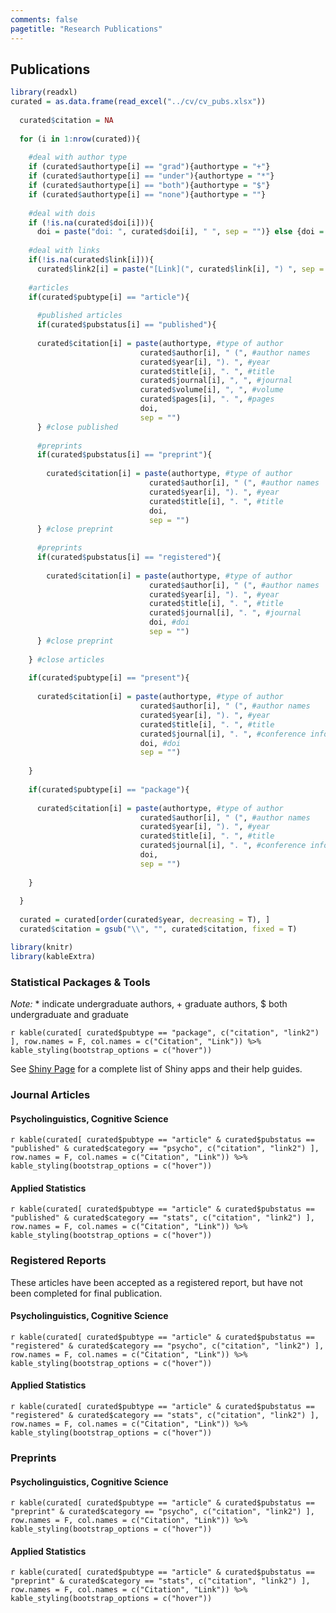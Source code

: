 ```yaml
---
comments: false
pagetitle: "Research Publications"
---
```


<style>
.table-hover > tbody > tr:hover { 
  background-color: #bebcff;
}
</style>

## Publications

```r
library(readxl)
curated = as.data.frame(read_excel("../cv/cv_pubs.xlsx")) 
  
  curated$citation = NA
  
  for (i in 1:nrow(curated)){
    
    #deal with author type
    if (curated$authortype[i] == "grad"){authortype = "+"}
    if (curated$authortype[i] == "under"){authortype = "*"}
    if (curated$authortype[i] == "both"){authortype = "$"}
    if (curated$authortype[i] == "none"){authortype = ""}
    
    #deal with dois
    if (!is.na(curated$doi[i])){
      doi = paste("doi: ", curated$doi[i], " ", sep = "")} else {doi = " "}
    
    #deal with links
    if(!is.na(curated$link[i])){
      curated$link2[i] = paste("[Link](", curated$link[i], ") ", sep = "")} else {curated$link2[i] = "NA"}
    
    #articles
    if(curated$pubtype[i] == "article"){
      
      #published articles
      if(curated$pubstatus[i] == "published"){
      
      curated$citation[i] = paste(authortype, #type of author
                             curated$author[i], " (", #author names
                             curated$year[i], "). ", #year
                             curated$title[i], ". ", #title
                             curated$journal[i], ", ", #journal
                             curated$volume[i], ", ", #volume
                             curated$pages[i], ". ", #pages
                             doi,
                             sep = "")
      } #close published
      
      #preprints
      if(curated$pubstatus[i] == "preprint"){
        
        curated$citation[i] = paste(authortype, #type of author
                               curated$author[i], " (", #author names
                               curated$year[i], "). ", #year
                               curated$title[i], ". ", #title
                               doi,
                               sep = "")
      } #close preprint
      
      #preprints
      if(curated$pubstatus[i] == "registered"){
        
        curated$citation[i] = paste(authortype, #type of author
                               curated$author[i], " (", #author names
                               curated$year[i], "). ", #year
                               curated$title[i], ". ", #title
                               curated$journal[i], ". ", #journal
                               doi, #doi
                               sep = "")
      } #close preprint
      
    } #close articles
    
    if(curated$pubtype[i] == "present"){
      
      curated$citation[i] = paste(authortype, #type of author
                             curated$author[i], " (", #author names
                             curated$year[i], "). ", #year
                             curated$title[i], ". ", #title
                             curated$journal[i], ". ", #conference information
                             doi, #doi
                             sep = "")
      
    }
    
    if(curated$pubtype[i] == "package"){
      
      curated$citation[i] = paste(authortype, #type of author
                             curated$author[i], " (", #author names
                             curated$year[i], "). ", #year
                             curated$title[i], ". ", #title
                             curated$journal[i], ". ", #conference information
                             doi, 
                             sep = "")
      
    }
    
  }
  
  curated = curated[order(curated$year, decreasing = T), ]
  curated$citation = gsub("\\", "", curated$citation, fixed = T)

library(knitr)
library(kableExtra)
```

### Statistical Packages & Tools

*Note:* \* indicate undergraduate authors, + graduate authors, $ both undergraduate and graduate

`r kable(curated[ curated$pubtype == "package", c("citation", "link2") ], row.names = F, col.names = c("Citation", "Link")) %>% kable_styling(bootstrap_options = c("hover"))`

See [Shiny Page](https://www.aggieerin.com/shiny/) for a complete list of Shiny apps and their help guides. 

### Journal Articles

#### Psycholinguistics, Cognitive Science

`r kable(curated[ curated$pubtype == "article" & curated$pubstatus == "published" & curated$category == "psycho", c("citation", "link2") ], row.names = F, col.names = c("Citation", "Link")) %>% kable_styling(bootstrap_options = c("hover"))`

#### Applied Statistics

`r kable(curated[ curated$pubtype == "article" & curated$pubstatus == "published" & curated$category == "stats", c("citation", "link2") ], row.names = F, col.names = c("Citation", "Link")) %>% kable_styling(bootstrap_options = c("hover"))`

### Registered Reports

These articles have been accepted as a registered report, but have not been completed for final publication.

#### Psycholinguistics, Cognitive Science

`r kable(curated[ curated$pubtype == "article" & curated$pubstatus == "registered" & curated$category == "psycho", c("citation", "link2") ], row.names = F, col.names = c("Citation", "Link")) %>% kable_styling(bootstrap_options = c("hover"))`

#### Applied Statistics

`r kable(curated[ curated$pubtype == "article" & curated$pubstatus == "registered" & curated$category == "stats", c("citation", "link2") ], row.names = F, col.names = c("Citation", "Link")) %>% kable_styling(bootstrap_options = c("hover"))`

### Preprints

#### Psycholinguistics, Cognitive Science

`r kable(curated[ curated$pubtype == "article" & curated$pubstatus == "preprint" & curated$category == "psycho", c("citation", "link2") ], row.names = F, col.names = c("Citation", "Link")) %>% kable_styling(bootstrap_options = c("hover"))`


#### Applied Statistics

`r kable(curated[ curated$pubtype == "article" & curated$pubstatus == "preprint" & curated$category == "stats", c("citation", "link2") ], row.names = F, col.names = c("Citation", "Link")) %>% kable_styling(bootstrap_options = c("hover"))`
